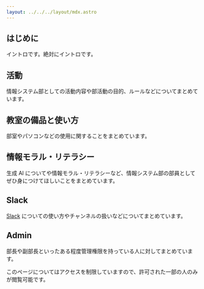 ```yaml
---
layout: ../../../layout/mdx.astro
---
```


## はじめに

イントロです。絶対にイントロです。

## 活動

情報システム部としての活動内容や部活動の目的、ルールなどについてまとめています。

## 教室の備品と使い方

部室やパソコンなどの使用に関することをまとめています。

## 情報モラル・リテラシー

生成 AI についてや情報モラル・リテラシーなど、情報システム部の部員としてぜひ身につけてほしいことをまとめています。

## Slack

[Slack](https://meideninfosystemclub.slack.com/) についての使い方やチャンネルの扱いなどについてまとめています。

## Admin

部長や副部長といったある程度管理権限を持っている人に対してまとめています。

このページについてはアクセスを制限していますので、許可された一部の人のみが閲覧可能です。